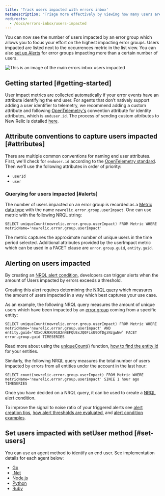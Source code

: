 ```yaml
---
title: 'Track users impacted with errors inbox'
metaDescription: "Triage more effectively by viewing how many users are impacted by an error group."
redirects:
  - /docs/errors-inbox/users-impacted
---
```



You can now see the number of users impacted by an error group which allows you to focus your effort on the 
highest impacting error groups. Users impacted are listed next to the occurrences metric in the list view. 
You can also [set up Alerts](https://docs.newrelic.com/docs/errors-inbox/error-users-impacted/#alerting-on-users-impacted) for error groups impacting more than a certain number of users.

<img
  title="An image showing how to navigate users impacted"
  alt="This is an image of the main errors inbox users impacted"
  src={errorsinboxUsersImpacted}
/>

## Getting started [#getting-started]

User impact metrics are collected automatically if your error events have an attribute identifying the end user. 
For agents that don’t natively support adding a user identifier to telemetry, we recommend adding a custom attribute and following [OpenTelemetry's](/docs/more-integrations/open-source-telemetry-integrations/opentelemetry/opentelemetry-introduction) convention attribute for identity attributes, which is `enduser.id`. The process of sending custom attributes to New Relic is detailed [here](/docs/data-apis/custom-data/custom-events/collect-custom-attributes/#enabling-custom). 

## Attribute conventions to capture users impacted [#attributes]
There are multiple common conventions for naming end user attributes.
First, we'll check for `enduser.id` according to the [OpenTelemetry standard](https://opentelemetry.io/docs/reference/specification/trace/semantic_conventions/span-general/#general-identity-attributes). Then we'll use the following attributes in order of priority:

* `userId`
* `user` 

### Querying for users impacted [#alerts]

The number of users impacted on an error group is recorded as a [Metric data type](https://docs.newrelic.com/docs/data-apis/understand-data/metric-data/metric-data-type/) with the name `newrelic.error.group.userImpact`. One can use metric with the following NRQL string:

```
SELECT uniqueCount(newrelic.error.group.userImpact) FROM Metric WHERE metricName='newrelic.error.group.userImpact'
```

The metric captures the approximate number of unique users in the time period selected. Additional attributes provided by the userImpact metric which can be used in a FACET clause are `error.group.guid`, `entity.guid`.

## Alerting on users impacted

By creating an [NRQL alert condition](https://docs.newrelic.com/docs/alerts-applied-intelligence/new-relic-alerts/alert-conditions/create-alert-conditions/), developers can trigger alerts when the amount of Users impacted by errors exceeds a threshold.

Creating this alert requires determining the [NRQL query](https://docs.newrelic.com/docs/query-your-data/nrql-new-relic-query-language/get-started/introduction-nrql-new-relics-query-language/) which measures the amount of users impacted in a way which best captures your use case.


As an example, the following NRQL query measures the amount of unique users which have been impacted by an [error group](https://docs.newrelic.com/docs/errors-inbox/errors-inbox/#groups) coming from a specific entity:

```
SELECT uniqueCount(newrelic.error.group.userImpact) FROM Metric WHERE metricName='newrelic.error.group.userImpact' AND entity.guid=’RXxCUk9XU9182nNEFQUExJQ0FLsU9OfDgzNzgwNw’ FACET error.group.guid TIMESERIES
```

Read more about using the [uniqueCount()](https://docs.newrelic.com/docs/alerts-applied-intelligence/new-relic-alerts/alert-conditions/create-nrql-alert-conditions/) function, [how to find the entity id](https://docs.newrelic.com/docs/new-relic-solutions/new-relic-one/core-concepts/what-entity-new-relic/#find) for your entities.

Similarly, the following NRQL query measures the total number of users impacted by errors from all entities under the account in the last hour:

```
SELECT count(newrelic.error.group.userImpact) FROM Metric WHERE metricName='newrelic.error.group.userImpact' SINCE 1 hour ago TIMESERIES
```

Once you have decided on a NRQL query, it can be used to create a [NRQL alert condition](https://docs.newrelic.com/docs/alerts-applied-intelligence/new-relic-alerts/alert-conditions/create-nrql-alert-conditions/#create).

To improve the signal to noise ratio of your triggered alerts see [alert creation tips](https://docs.newrelic.com/docs/alerts-applied-intelligence/new-relic-alerts/alert-conditions/create-nrql-alert-conditions/#condition-tips), [how alert thresholds are evaluated](https://docs.newrelic.com/docs/alerts-applied-intelligence/new-relic-alerts/alert-conditions/create-nrql-alert-conditions/#advanced-signal), and [alert condition examples](https://docs.newrelic.com/docs/alerts-applied-intelligence/new-relic-alerts/alert-conditions/create-nrql-alert-conditions/#examples).

## Set users impacted with setUser method [#set-users]

You can use an agent method to identify an end user. See implementation details for each agent below: 

* [Go](/docs/apm/agents/go-agent/api-guides/guide-using-go-agent-api/#user-tracking)
* [.Net](/docs/apm/agents/net-agent/net-agent-api/itransaction/#setuserid)
* [Node.js](/docs/apm/agents/nodejs-agent/api-guides/nodejs-agent-api/#setUserID)
* [Python](/docs/apm/agents/python-agent/python-agent-api/setuserid-python-agent-api/)
* [Ruby](/docs/apm/agents/ruby-agent/api-guides/sending-handled-errors-new-relic/#user-tracking)





